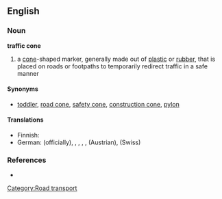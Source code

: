 ==English==
{{wikipedia}}
===Noun===

'''traffic cone'''

#a [[cone]]-shaped marker, generally made out of [[plastic]] or [[rubber]], that is placed on roads or footpaths to temporarily redirect traffic in a safe manner

====Synonyms====
*[[toddler]], [[road cone]], [[safety cone]], [[construction cone]], [[pylon]]

====Translations====
{{trans-top|a cone-shaped marker}}
*Finnish: {{t-|fi|liikennekeila}}
*German: {{t+|de|Leitkegel}} (officially), {{t+|de|Lübecker Hütchen}}, {{t+|de|Verkehrsleitkegel}}, {{t-|de|Pylon}}, {{t+|de|Verkehrshütchen}}, {{t-|de|Haberkornhütchen}} (Austrian), {{t-|de|Verkehrsstöggel}} (Swiss)
{{trans-mid}}
{{trans-bottom}}

===References===
* {{pedialite|traffic cone}}

[[Category:Road transport]]